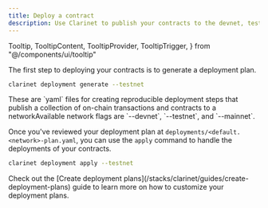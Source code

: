 ```yaml
---
title: Deploy a contract
description: Use Clarinet to publish your contracts to the devnet, testnet, or mainnet networks.
---
```



  Tooltip,
  TooltipContent,
  TooltipProvider,
  TooltipTrigger,
} from "@/components/ui/tooltip"

The first step to deploying your contracts is to generate a deployment plan.

 ```bash title="Terminal"
clarinet deployment generate --testnet
```

<Callout title="What are deployment plans?" type="info">
These are `yaml` files for creating reproducible deployment steps that publish a collection of on-chain transactions and contracts to a <TooltipProvider inline><Tooltip><TooltipTrigger asChild><span className='cursor-default border-b border-dotted border-primary text-primary'>network</span></TooltipTrigger><TooltipContent>Available network flags are `--devnet`, `--testnet`, and `--mainnet`</TooltipContent></Tooltip></TooltipProvider>.
</Callout>

Once you've reviewed your deployment plan at `deployments/<default.<network>-plan.yaml`, you can use the `apply` command to handle the deployments of your contracts.

```bash title="Terminal"
clarinet deployment apply --testnet 
```

<Callout title="Dive deeper" type="info">
Check out the [Create deployment plans](/stacks/clarinet/guides/create-deployment-plans) guide to learn more on how to customize your deployment plans.
</Callout>
